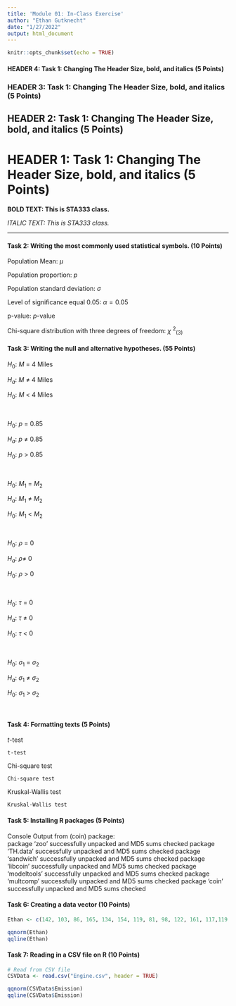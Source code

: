 ---
title: 'Module 01: In-Class Exercise'
author: "Ethan Gutknecht"
date: "1/27/2022"
output: html_document
---

```{r setup, include=FALSE}
knitr::opts_chunk$set(echo = TRUE)
```

#### HEADER 4: **Task 1:** Changing The Header Size, bold, and italics **(5 Points)**

### HEADER 3: **Task 1:** Changing The Header Size, bold, and italics **(5 Points)**

## HEADER 2: **Task 1:** Changing The Header Size, bold, and italics **(5 Points)**

# HEADER 1: **Task 1:** Changing The Header Size, bold, and italics **(5 Points)**

**BOLD TEXT: This is STA333 class.**

*ITALIC TEXT: This is STA333 class.*


--------


#### **Task 2:** Writing the most commonly used statistical symbols. **(10 Points)**


Population Mean: $\mu$

Population proportion: *p*

Population standard deviation: $\sigma$ 

Level of significance equal 0.05: $\alpha = 0.05$

p-value: $p$-value

Chi-square distribution with three degrees of freedom:
$\chi$ ^2^~(3)~



#### **Task 3:** Writing the null and alternative hypotheses. **(55 Points)**

$H_{0}$: *M* = 4 Miles

$H_{a}$: *M* $\neq$ 4 Miles

$H_{0}$: *M* < 4 Miles

<br>

$H_{0}$: *p* = 0.85

$H_{a}$: *p* $\neq$ 0.85

$H_{0}$: *p* > 0.85

<br>

$H_{0}$: $M_{1}$ = $M_{2}$

$H_{a}$: $M_{1}$ $\neq$ $M_{2}$

$H_{0}$: $M_{1}$ < $M_{2}$

<br>

$H_{0}$: $\rho$ = 0

$H_{a}$: $\rho \neq$ 0

$H_{0}$: $\rho$ > 0

<br>

$H_{0}$: $\tau$ = 0

$H_{a}$: $\tau$ $\neq$ 0

$H_{0}$: $\tau$ < 0

<br>

$H_{0}$: $\sigma_{1}$ = $\sigma_{2}$

$H_{a}$: $\sigma_{1}$ $\neq$ $\sigma_{2}$

$H_{0}$: $\sigma_{1}$ > $\sigma_{2}$

<br>

#### **Task 4:** Formatting texts **(5 Points)**

*t*-test

`t-test`

Chi-square test

`Chi-square test`

Kruskal-Wallis test

`Kruskal-Wallis test`


#### **Task 5:** Installing R packages **(5 Points)**

Console Output from (coin) package: <br>
package ‘zoo’ successfully unpacked and MD5 sums checked
package ‘TH.data’ successfully unpacked and MD5 sums checked
package ‘sandwich’ successfully unpacked and MD5 sums checked
package ‘libcoin’ successfully unpacked and MD5 sums checked
package ‘modeltools’ successfully unpacked and MD5 sums checked
package ‘multcomp’ successfully unpacked and MD5 sums checked
package ‘coin’ successfully unpacked and MD5 sums checked


#### **Task 6:** Creating a data vector **(10 Points)**

```{r}

Ethan <- c(142, 103, 86, 165, 134, 154, 119, 81, 98, 122, 161, 117,119, 93, 144, 128, 131, 137, 158, 103)

qqnorm(Ethan)
qqline(Ethan)

```



#### **Task 7:** Reading in a CSV file on R **(10 Points)**

```{r}
# Read from CSV file
CSVData <- read.csv("Engine.csv", header = TRUE)

qqnorm(CSVData$Emission)
qqline(CSVData$Emission)
```






















